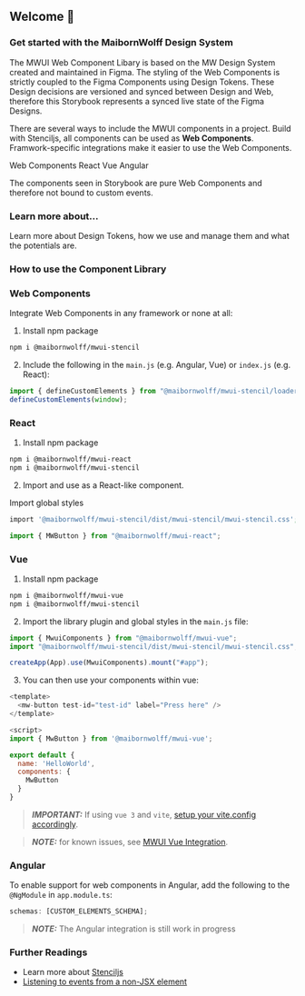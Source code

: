 
<Meta title="Welcome" />

<section style={{ minHeight: '100vh'}}>
<h1 style={{ fontSize: '3em', marginTop: '10vh', marginBottom: '20px' }}>Welcome 👋</h1>

### Get started with the MaibornWolff Design System

The MWUI Web Component Libary is based on the MW Design System created and maintained in Figma. The styling of the Web Components is strictly coupled to the Figma Components
using Design Tokens. These Design decisions are versioned and synced between Design and Web, therefore this Storybook represents a synced live state of the
Figma Designs.

There are several ways to include the MWUI components in a project. Build with Stenciljs, all components can be used as **Web Components**. Framwork-specific integrations make it easier to use the Web Components.

<div style={{ display: "flex", flexWrap: "wrap", gap: "var(--mw-component-chips-gap-between-x)" }}>
  <mw-chip selected="true" icon="check">
    Web Components
  </mw-chip>
  <mw-chip selected="true" icon="check">
    React
  </mw-chip>
  <mw-chip selected="true" icon="check">
    Vue
  </mw-chip>
  <mw-chip icon="check">Angular</mw-chip>
</div>

The components seen in Storybook are pure Web Components and therefore not bound to custom events.

<h3 style={{ fontSize: "2em", textAlign: "center", marginTop: "100px", marginBottom: "50px" }}>Learn more about...</h3>
<div style={{ marginBottom: "50px", display: "grid", gridAutoColumns: "minmax(0, 1fr)", gridAutoFlow: "column", gap: "20px" }}>
  <mw-card style={{ display: "contents" }} outlined>
    <mw-card-title title="Design Tokens"></mw-card-title>
    <mw-card-body>Learn more about Design Tokens, how we use and manage them and what the potentials are.</mw-card-body>
    <mw-card-footer justify-center>
      <mw-button href="#" variant="outline" label="Coming soon"></mw-button>
    </mw-card-footer>
  </mw-card>
  <mw-card style={{ display: "contents" }} outlined>
    <mw-card-title title="Figma and Web Components"></mw-card-title>
    <mw-card-footer justify-center>
      <mw-button href="#" variant="outline" label="Coming soon"></mw-button>
    </mw-card-footer>
  </mw-card>
  <mw-card style={{ display: "contents" }} outlined>
    <mw-card-title title="How to contribute"></mw-card-title>
    <mw-card-footer justify-center>
      <mw-button href="mailto:martin.prinz@maibornwolff.de" label="Get in contact"></mw-button>
    </mw-card-footer>
  </mw-card>
  <mw-card style={{ display: "contents" }} outlined>
    <mw-card-title title="Blog"></mw-card-title>
    <mw-card-footer justify-center>
      <mw-button href="#" label="Coming soon" variant="outline"></mw-button>
    </mw-card-footer>
  </mw-card>
</div>

</section>

<section>
<h3 style={{ fontSize: '2em', textAlign: 'center', marginBottom: '50px' }}>How to use the Component Library</h3>

### Web Components

Integrate Web Components in any framework or none at all:

1. Install npm package

```bash
npm i @maibornwolff/mwui-stencil
```

2. Include the following in the `main.js` (e.g. Angular, Vue) or `index.js` (e.g. React):

```javascript
import { defineCustomElements } from "@maibornwolff/mwui-stencil/loader";
defineCustomElements(window);
```

### React

1. Install npm package

```bash
npm i @maibornwolff/mwui-react
npm i @maibornwolff/mwui-stencil
```

2. Import and use as a React-like component.

Import global styles

```bash
import '@maibornwolff/mwui-stencil/dist/mwui-stencil/mwui-stencil.css';
```

```javascript
import { MWButton } from "@maibornwolff/mwui-react";
```

### Vue

1. Install npm package

```bash
npm i @maibornwolff/mwui-vue
npm i @maibornwolff/mwui-stencil
```

2. Import the library plugin and global styles in the `main.js` file:

```javascript
import { MwuiComponents } from "@maibornwolff/mwui-vue";
import "@maibornwolff/mwui-stencil/dist/mwui-stencil/mwui-stencil.css";

createApp(App).use(MwuiComponents).mount("#app");
```

3. You can then use your components within vue:

```javascript
<template>
  <mw-button test-id="test-id" label="Press here" />
</template>

<script>
import { MwButton } from '@maibornwolff/mwui-vue';

export default {
  name: 'HelloWorld',
  components: {
    MwButton
  }
}
```

> **_IMPORTANT:_** If using `vue 3` and `vite`, [setup your vite.config accordingly](https://stenciljs.com/docs/vue#creating-a-consumer-vue-app).

> **_NOTE:_** for known issues, see [MWUI Vue Integration](https://github.com/MaibornWolff/mwui/tree/main/mwui-vue#known-issues).

### Angular

To enable support for web components in Angular, add the following to the `@NgModule` in `app.module.ts`:

```TypeScript
schemas: [CUSTOM_ELEMENTS_SCHEMA];
```

> **_NOTE:_** The Angular integration is still work in progress

### Further Readings

- Learn more about [Stenciljs](https://stenciljs.com/)
- [Listening to events from a non-JSX element](https://stenciljs.com/docs/events#listening-to-events-from-a-non-jsx-element)

</section>
